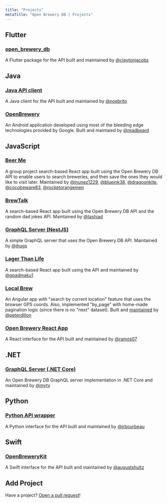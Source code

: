 ```yaml
---
title: "Projects"
metaTitle: "Open Brewery DB | Projects"
---
```


## Flutter

### [open_brewery_db](https://pub.dev/packages/open_brewery_db)
A Flutter package for the API built and maintained by [@claytonjacobs](https://github.com/claytonjacobs)

## Java

### [Java API client](https://github.com/noebrito/openbrewerydb-java)

A Java client for the API built and maintained by [@noebrito](https://github.com/noebrito/)

### [OpenBrewery](https://github.com/readbeard/OpenBrewery)

An Android application developed using most of the bleeding edge technologies provided by Google. Built and maintaied by [@readbeard](https://github.com/readbeard)

## JavaScript

### [Beer Me](https://github.com/blueink38/beer-me)

A group project search-based React app built using the Open Brewery DB API to enable users to search breweries, and then save the ones they would like to visit later. Maintained by [@jnunez1229](https://github.com/jnunez1229), [@blueink38](https://github.com/blueink38), [@dragoonkite](https://github.com/dragoonkite), [@cocobeware83](https://github.com/cocobeware83), [@rocketorangemen](https://github.com/rocketorangemen)

### [BrewTalk](https://github.com/tashiad/brewtalk)

A search-based React app built using the Open Brewery DB API and the random dad jokes API. Maintained by [@tashiad](https://github.com/tashiad)

### [GraphQL Server (NestJS)](https://github.com/jhugs/nestjs-graphql)

A simple GraphQL server that uses the Open Brewery DB API. Maintained by [@jhugs](https://github.com/jhugs)

### [Lager Than Life](https://github.com/gpadmaku1/lager-than-life)

A search-based React app built using the API and maintained by [@gpadmaku1](https://github.com/gpadmaku1)

### [Local Brew](https://local-brew-finder.herokuapp.com)

An Angular app with "search by current location" feature that uses the browser GPS coords. Also, implemented "by_page" with home-made pagination logic (since there is no "next" dataset). Built and [maintained](https://github.com/peterdillon/LocalBrew) by [@peterdillon](https://github.com/peterdillon)

### [Open Brewery React App](https://github.com/ramos07/OpenBreweryReactApp)

A React interface for the API built and maintained by [@ramos07](https://github.com/ramos07)

## .NET

### [GraphQL Server (.NET Core)](https://github.com/myty/openbrewerydb-graphql-dotnet)

An Open Brewery DB GraphQL server implementation in .NET Core and maintained by [@myty](https://github.com/myty/)

## Python

### [Python API wrapper](https://github.com/jrbourbeau/openbrewerydb-python)

A Python interface for the API built and maintained by [@jrbourbeau](https://github.com/jrbourbeau/)

## Swift

### [OpenBreweryKit](https://github.com/augustshultz/OpenBreweryKit)

A Swift interface for the API built and maintained by [@augustshultz](https://github.com/augustshultz/)

## Add Project

Have a project? [Open a pull request](https://github.com/chrisjm/openbrewerydb-gatsby/tree/master/content/projects.mdx)!
